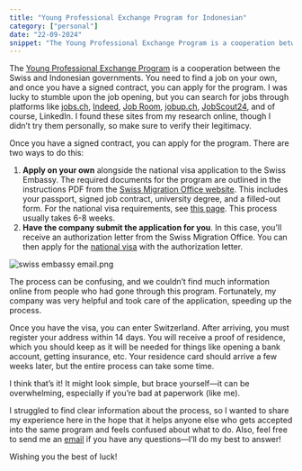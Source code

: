 ```yaml
---
title: "Young Professional Exchange Program for Indonesian"
category: ["personal"]
date: "22-09-2024"
snippet: "The Young Professional Exchange Program is a cooperation between the Swiss and Indonesian governments. You need to find a job on your own, and once you have a signed contract, you can apply for the program."
---
```


The [Young Professional Exchange Program](https://www.sem.admin.ch/sem/en/home/themen/arbeit/berufspraktikum.html) is a cooperation between the Swiss and Indonesian governments. You need to find a job on your own, and once you have a signed contract, you can apply for the program. I was lucky to stumble upon the job opening, but you can search for jobs through platforms like [jobs.ch](http://jobs.ch/), [Indeed](http://indeed.com/), [Job Room](http://job-room.ch/), [jobup.ch](http://jobup.ch/), [JobScout24](http://jobscout24.ch/), and of course, LinkedIn. I found these sites from my research online, though I didn’t try them personally, so make sure to verify their legitimacy.

Once you have a signed contract, you can apply for the program. There are two ways to do this:

1. **Apply on your own** alongside the national visa application to the Swiss Embassy. The required documents for the program are outlined in the instructions PDF from the [Swiss Migration Office website](https://www.sem.admin.ch/sem/en/home/themen/arbeit/berufspraktikum.html). This includes your passport, signed job contract, university degree, and a filled-out form. For the national visa requirements, see [this page](https://www.eda.admin.ch/countries/indonesia/en/home/visa/entry-ch/more-90-days.html). This process usually takes 6-8 weeks.
2. **Have the company submit the application for you**. In this case, you'll receive an authorization letter from the Swiss Migration Office. You can then apply for the [national visa](https://www.eda.admin.ch/countries/indonesia/en/home/visa/entry-ch/more-90-days.html) with the authorization letter.

![swiss embassy email.png](/swiss_embassy_email.jpeg "swiss embassy email")

The process can be confusing, and we couldn’t find much information online from people who had gone through this program. Fortunately, my company was very helpful and took care of the application, speeding up the process.

Once you have the visa, you can enter Switzerland. After arriving, you must register your address within 14 days. You will receive a proof of residence, which you should keep as it will be needed for things like opening a bank account, getting insurance, etc. Your residence card should arrive a few weeks later, but the entire process can take some time.

I think that’s it! It might look simple, but brace yourself—it can be overwhelming, especially if you’re bad at paperwork (like me).

I struggled to find clear information about the process, so I wanted to share my experience here in the hope that it helps anyone else who gets accepted into the same program and feels confused about what to do. Also, feel free to send me an [email](mailto:farahnazihah102@gmail.com) if you have any questions—I’ll do my best to answer!

Wishing you the best of luck!
